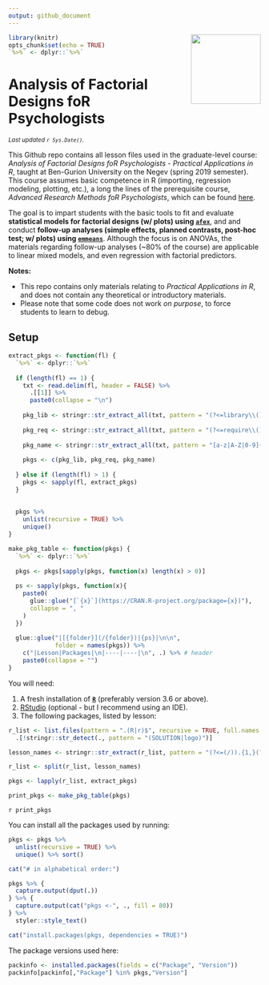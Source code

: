 ```yaml
---
output: github_document
---
```


<img src='logo/BGUHex.png' align="right" height="139" />

```r
library(knitr)
opts_chunk$set(echo = TRUE)
`%>%` <- dplyr::`%>%`

```

# Analysis of Factorial Designs foR Psychologists

<sub>*Last updated `r Sys.Date()`.*</sub>

This Github repo contains all lesson files used in the graduate-level course: *Analysis of Factorial Designs foR Psychologists - Practical Applications in R*, taught at Ben-Gurion University on the Negev (spring 2019 semester). This course assumes basic competence in R (importing, regression modeling, plotting, etc.), a long the lines of the prerequisite course, *Advanced Research Methods foR Psychologists*, which can be found [here](https://github.com/mattansb/Advanced-Research-Methods-foR-Psychologists).

The goal is to impart students with the basic tools to fit and evaluate **statistical models for factorial designs (w/ plots) using [`afex`](https://afex.singmann.science/)**, and and conduct **follow-up analyses (simple effects, planned contrasts, post-hoc test; w/ plots) using [`emmeans`](https://cran.r-project.org/package=emmeans)**. Although the focus is on ANOVAs, the materials regarding follow-up analyses (\~80\% of the course) are applicable to linear mixed models, and even regression with factorial predictors.

**Notes:**  

- This repo contains only materials relating to *Practical Applications in R*, and does not contain any theoretical or introductory materials.  
- Please note that some code does not work *on purpose*, to force students to learn to debug.

## Setup

```r
extract_pkgs <- function(fl) {
  `%>%` <- dplyr::`%>%`
  
  if (length(fl) == 1) {
    txt <- read.delim(fl, header = FALSE) %>% 
      .[[1]] %>% 
      paste0(collapse = "\n")
    
    pkg_lib <- stringr::str_extract_all(txt, pattern = "(?<=library\\().{1,}(?=\\))")
    
    pkg_req <- stringr::str_extract_all(txt, pattern = "(?<=require\\().{1,}(?=\\))")
    
    pkg_name <- stringr::str_extract_all(txt, pattern = "[a-z|A-Z|0-9]{1,}(?=\\:\\:)")
    
    pkgs <- c(pkg_lib, pkg_req, pkg_name)
    
  } else if (length(fl) > 1) {
    pkgs <- sapply(fl, extract_pkgs)
  }
  
  
  pkgs %>%
    unlist(recursive = TRUE) %>%
    unique()
}

make_pkg_table <- function(pkgs) {
  `%>%` <- dplyr::`%>%`
  
  pkgs <- pkgs[sapply(pkgs, function(x) length(x) > 0)]
  
  ps <- sapply(pkgs, function(x){
    paste0(
      glue::glue("[`{x}`](https://CRAN.R-project.org/package={x})"),
      collapse = ", "
    )
  })
  
  glue::glue("|[{folder}](/{folder})|{ps}|\n\n",
             folder = names(pkgs)) %>% 
    c("|Lesson|Packages|\n|----|----|\n", .) %>% # header
    paste0(collapse = "")
}
```


You will need:

1. A fresh installation of [**`R`**](https://cran.r-project.org/) (preferably version 3.6 or above).
2. [RStudio](https://www.rstudio.com/products/rstudio/download/) (optional - but I recommend using an IDE).
3. The following packages, listed by lesson:

```r
r_list <- list.files(pattern = ".(R|r)$", recursive = TRUE, full.names = TRUE) %>% 
  .[!stringr::str_detect(., pattern = "(SOLUTION|logo)")]

lesson_names <- stringr::str_extract(r_list, pattern = "(?<=(/)).{1,}(?=(/))")

r_list <- split(r_list, lesson_names)

pkgs <- lapply(r_list, extract_pkgs)

print_pkgs <- make_pkg_table(pkgs)

```

`r print_pkgs`

You can install all the packages used by running:

```r

pkgs <- pkgs %>% 
  unlist(recursive = TRUE) %>% 
  unique() %>% sort()

cat("# in alphabetical order:")

pkgs %>% {
  capture.output(dput(.))
} %>% {
  capture.output(cat("pkgs <-", ., fill = 80))
} %>%
  styler::style_text()

cat("install.packages(pkgs, dependencies = TRUE)")
```

The package versions used here:
```r
packinfo <- installed.packages(fields = c("Package", "Version"))
packinfo[packinfo[,"Package"] %in% pkgs,"Version"]
```

